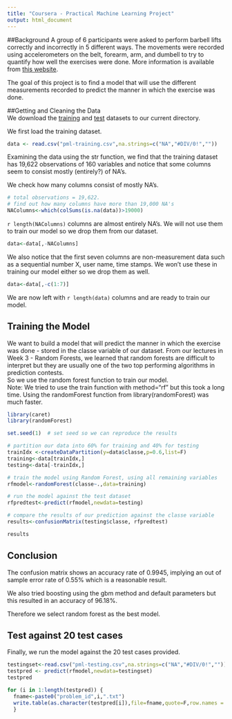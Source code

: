 ```yaml
---
title: "Coursera - Practical Machine Learning Project"
output: html_document
---
```


##Background
A group of 6 participants were asked to perform barbell lifts correctly and incorrectly in 5 different ways. The movements were recorded using accelerometers on the belt, forearm, arm, and dumbell to try to quantify how well the exercises were done.
More information is available from [this website](http://groupware.les.inf.puc-rio.br/har).   

The goal of this project is to find a model that will use the different measurements recorded to predict the manner in which the exercise was done.

##Getting and Cleaning the Data  
We download the [training](https://d396qusza40orc.cloudfront.net/predmachlearn/pml-training.csv) and [test](https://d396qusza40orc.cloudfront.net/predmachlearn/pml-testing.csv) datasets to our current directory.

We first load the training dataset.
```r
data <- read.csv("pml-training.csv",na.strings=c("NA","#DIV/0!",""))
```
  
Examining the data using the str function, we find that the training dataset has 19,622 observations of 160 variables and notice that some columns seem to consist mostly (entirely?) of NA's.

We check how many columns consist of mostly NA's.
```r
# total observations = 19,622.  
# find out how many columns have more than 19,000 NA's
NAColumns<-which(colSums(is.na(data))>19000)
```
`r length(NAColumns)` columns are almost entirely NA's.  We will not use them to train our model so we drop them from our dataset.
```r
data<-data[,-NAColumns]
```
  
We also notice that the first seven columns are non-measurement data such as a sequential number X, user name, time stamps.  We won't use these in training our model either so we drop them as well.
```r
data<-data[,-c(1:7)]
```
  
We are now left with `r length(data)` columns and are ready to train our model.
  
## Training the Model
We want to build a model that will predict the manner in which the exercise was done - stored in the classe variable of our dataset.
From our lectures in Week 3 - Random Forests, we learned that random forests are difficult to interpret but they are usually one of the two top performing algorithms in prediction contests.  
So we use the random forest function to train our model.  
Note: We tried to use the train function with method="rf" but this took a long time.  Using the randomForest function from library(randomForest) was much faster.

```r
library(caret)
library(randomForest)
```
```r
set.seed(1)  # set seed so we can reproduce the results

# partition our data into 60% for training and 40% for testing
trainIdx <-createDataPartition(y=data$classe,p=0.6,list=F)
training<-data[trainIdx,]
testing<-data[-trainIdx,]

# train the model using Random Forest, using all remaining variables
rfmodel<-randomForest(classe~.,data=training)

# run the model against the test dataset
rfpredtest<-predict(rfmodel,newdata=testing)

# compare the results of our prediction against the classe variable
results<-confusionMatrix(testing$classe, rfpredtest)

results
```

## Conclusion
The confusion matrix shows an accuracy rate of 0.9945, implying an out of sample error rate of 0.55% which is a reasonable result.   
  
We also tried boosting using the gbm method and default parameters but this resulted in an accuracy of 96.18%.  
  
Therefore we select random forest as the best model.  

## Test against 20 test cases  
Finally, we run the model against the 20 test cases provided.

```r
testingset<-read.csv("pml-testing.csv",na.strings=c("NA","#DIV/0!",""))
testpred <- predict(rfmodel,newdata=testingset)
testpred 

for (i in 1:length(testpred)) {
  fname<-paste0("problem_id",i,".txt")
  write.table(as.character(testpred[i]),file=fname,quote=F,row.names = F,col.names = F)  
  }

```
